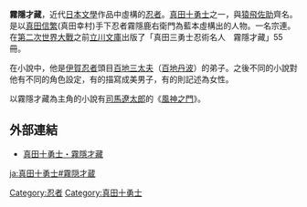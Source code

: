 {{japanese|japanese=霧隠 才蔵|kana=きりがくれ さいぞう|romaji=Kirigakure Saizo}}
'''霧隱才藏'''，近代[[日本|日本]][[文學|文學]]作品中虛構的[[忍者|忍者]]。[[真田十勇士|真田十勇士]]之一，與[[猿飛佐助|猿飛佐助]]齊名。是以[[真田信繁|真田信繁]](真田幸村)手下忍者霧隱鹿右衛門為藍本虛構出的人物。一名宗連。在[[第二次世界大戰|第二次世界大戰]]之前[[立川文庫|立川文庫]]出版了「真田三勇士忍術名人　霧隱才藏」55冊。

在小說中，他是[[伊賀忍者|伊賀忍者]]頭目[[百地三太夫|百地三太夫]]（[[百地丹波|百地丹波]]）的弟子。之後不同的小說對他有不同的角色設定，有的描寫成美男子，有的則記述為女性。

以霧隱才藏為主角的小說有[[司馬遼太郎|司馬遼太郎]]的《[[風神之門|風神之門]]》。

==外部連結==
*[http://museum.umic.ueda.nagano.jp/sanada/sakuhin/juyusi_saizou.html 真田十勇士・霧隱才藏]

[[Category:忍者|Category:忍者]]
[[Category:真田十勇士|Category:真田十勇士]]

[[ja:真田十勇士#霧隠才蔵|ja:真田十勇士#霧隠才蔵]]